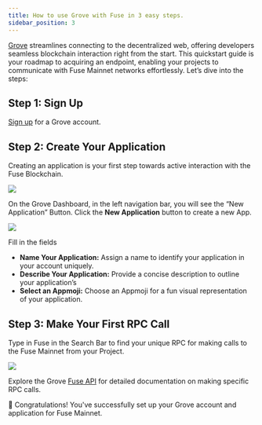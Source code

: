 ```yaml
---
title: How to use Grove with Fuse in 3 easy steps.
sidebar_position: 3
---
```


[Grove](https://www.grove.city) streamlines connecting to the decentralized web, offering developers seamless blockchain interaction right from the start. This quickstart guide is your roadmap to acquiring an endpoint, enabling your projects to communicate with Fuse Mainnet networks effortlessly. Let’s dive into the steps:


## Step 1: Sign Up
[Sign up](https://portal.grove.city) for a Grove account.


## Step 2: Create Your Application
Creating an application is your first step towards active interaction with the Fuse Blockchain.

<img
  src="/img/grove/grove-dashboard-one.png"
/>

On the Grove Dashboard, in the left navigation bar, you will see the “New Application” Button. Click the **New Application** button to create a new App.

<img
  src="/img/grove/grove-create-project.png"
/>

Fill in the fields
- **Name Your Application:** Assign a name to identify your application in your account uniquely.
- **Describe Your Application:** Provide a concise description to outline your application’s 
- **Select an Appmoji:** Choose an Appmoji for a fun visual representation of your application.


## Step 3: Make Your First RPC Call
Type in Fuse in the Search Bar to find your unique RPC for making calls to the Fuse Mainnet from your Project.

<img
  src="/img/grove/grove-dashboard-two.png"
/>

Explore the Grove [Fuse API](https://docs.grove.city/fuse-api/intro) for detailed documentation on making specific RPC calls.

🎉 Congratulations! You've successfully set up your Grove account and application for Fuse Mainnet. 
